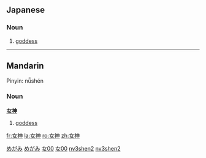 ==Japanese==                                          
{{ja-kanjitab|女|神}}
===Noun===
{{ja-noun|k|hira=めがみ|rom=megami|hidx=めがみ}}

# [[goddess]]
[[Category:ja:God|めがみ]]
[[Category:ja:Religion|めがみ]]

----
==Mandarin==
{{zh-attention|Mandarin needs inflection template(s)|key=女00女神}}
Pinyin: nǚshén                                      
===Noun===
'''[[女]][[神]]'''

# [[goddess]]
[[Category:zh-tw:Religion|女00]]
[[Category:zh-tw:God|女00]]
[[Category:zh-cn:Religion|nv3shen2]]
[[Category:zh-cn:God|nv3shen2]]

[[fr:女神]]
[[la:女神]]
[[ro:女神]]
[[zh:女神]]